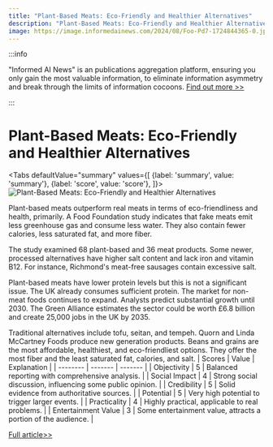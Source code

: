```yaml
---
title: "Plant-Based Meats: Eco-Friendly and Healthier Alternatives"
description: "Plant-Based Meats: Eco-Friendly and Healthier Alternatives"
image: https://image.informedainews.com/2024/08/Foo-Pd7-1724844365-0.jpg
---
```



:::info

"Informed AI News" is an publications aggregation platform, ensuring you only gain the most valuable information, to eliminate information asymmetry and break through the limits of information cocoons.  [Find out more >>](/)

:::

# Plant-Based Meats: Eco-Friendly and Healthier Alternatives


<Tabs
	defaultValue="summary"
	values={[
	{label: 'summary', value: 'summary'},
	{label: 'score', value: 'score'},
]}>
<TabItem value="summary">
<img
  src="https://image.informedainews.com/2024/08/Foo-Pd7-1724844365-0.jpg"
  alt="Plant-Based Meats: Eco-Friendly and Healthier Alternatives"
/>



Plant-based meats outperform real meats in terms of eco-friendliness and health, primarily. A Food Foundation study indicates that fake meats emit less greenhouse gas and consume less water. They also contain fewer calories, less saturated fat, and more fiber.

The study examined 68 plant-based and 36 meat products. Some newer, processed alternatives have higher salt content and lack iron and vitamin B12. For instance, Richmond's meat-free sausages contain excessive salt.

Plant-based meats have lower protein levels but this is not a significant issue. The UK already consumes sufficient protein. The market for non-meat foods continues to expand. Analysts predict substantial growth until 2030. The Green Alliance estimates the sector could be worth £6.8 billion and create 25,000 jobs in the UK by 2035.

Traditional alternatives include tofu, seitan, and tempeh. Quorn and Linda McCartney Foods produce new generation products. Beans and grains are the most affordable, healthiest, and eco-friendliest options. They offer the most fiber and the least saturated fat, calories, and salt.
</TabItem>
<TabItem value="score">
	| Scores     | Value   | Explanation |
	| -------- | ------- | ------- |
	| Objectivity  | 5    | Balanced reporting with comprehensive analysis.    |
	| Social Impact | 4     | Strong social discussion, influencing some public opinion.    |
	| Credibility    | 5    | Solid evidence from authoritative sources.    |
	| Potential    | 5    | Very high potential to trigger larger events.    |
	| Practicality    | 4    | Highly practical, applicable to real problems.    |
	| Entertainment Value    | 3    | Some entertainment value, attracts a portion of the audience.    |
</TabItem>
</Tabs>

[Full article>>](https://www.theguardian.com/business/article/2024/aug/28/plant-based-meat-alternatives-environment-nutrition)
